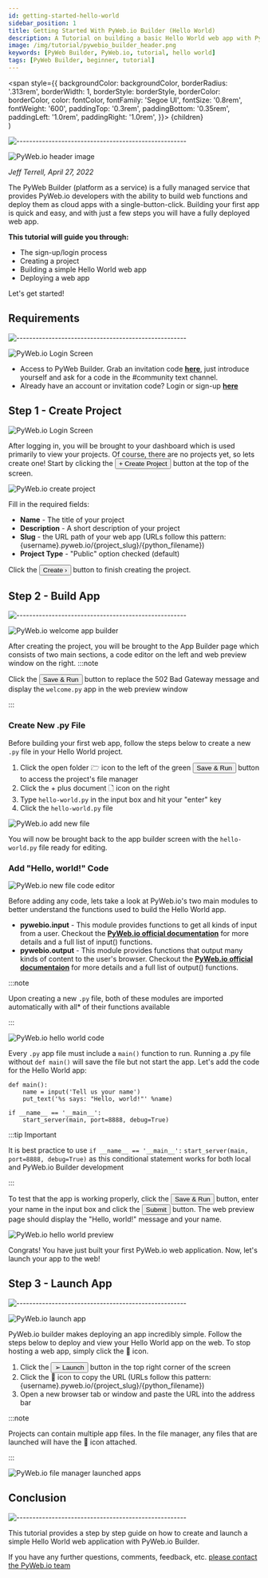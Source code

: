```yaml
---
id: getting-started-hello-world
sidebar_position: 1
title: Getting Started With PyWeb.io Builder (Hello World)
description: A Tutorial on building a basic Hello World web app with PyWeb.io builder
image: /img/tutorial/pywebio_builder_header.png
keywords: [PyWeb Builder, PyWeb.io, tutorial, hello world]
tags: [PyWeb Builder, beginner, tutorial]
---
```


  <span
    style={{
      backgroundColor: backgroundColor,
      borderRadius: '.313rem',
      borderWidth: 1,
      borderStyle: borderStyle,
      borderColor: borderColor,
      color: fontColor,
      fontFamily: 'Segoe UI',
      fontSize: '0.8rem',
      fontWeight: '600',
      paddingTop: '0.3rem',
      paddingBottom: '0.35rem',
      paddingLeft: '1.0rem',
      paddingRight: '1.0rem',
    }}>
    {children}
  </span>    
)

![-----------------------------------------------------](https://raw.githubusercontent.com/andreasbm/readme/master/assets/lines/cloudy.png)

![PyWeb.io header image](./pywebio_builder_header.png)

*Jeff Terrell, April 27, 2022*


The PyWeb Builder (platform as a service) is a fully managed service that provides PyWeb.io developers with the ability to build web functions and deploy them as cloud apps with a single-button-click. Building your first app is quick and easy, and with just a few steps you will have a fully deployed web app. 

**This tutorial will guide you through:**
* The sign-up/login process
* Creating a project
* Building a simple Hello World web app
* Deploying a web app

Let's get started!

## Requirements
![-----------------------------------------------------](https://raw.githubusercontent.com/andreasbm/readme/master/assets/lines/cloudy.png)

![PyWeb.io Login Screen](./pywebio_login.png)

* Access to PyWeb Builder. Grab an invitation code [**here**](https://discord.gg/MvaCcg76Z7), just introduce yourself and ask for a code in the #community text channel.
* Already have an account or invitation code? Login or sign-up [**here**](https://build.pyweb.io/accounts/login)


## Step 1 - Create Project

![PyWeb.io Login Screen](./pywebio_builder_dashboard.JPG)

After logging in, you will be brought to your dashboard which is used primarily to view your projects. Of course, there are no projects yet, so lets create one! Start by clicking the <Button backgroundColor='#4c3168' fontColor='white'>+ Create Project</Button> button at the top of the screen.

![PyWeb.io create project](./pywebio_builder_create_project.JPG)

Fill in the required fields:

* **Name** - The title of your project
* **Description** - A short description of your project
* **Slug** - the URL path of your web app (URLs follow this pattern: {username}.pyweb.io/{project_slug}/{python_filename})
* **Project Type** - "Public" option checked (default)

Click the <Button backgroundColor='#0f9d58' fontColor='white'>Create ›</Button> button to finish creating the project.


## Step 2 - Build App
![-----------------------------------------------------](https://raw.githubusercontent.com/andreasbm/readme/master/assets/lines/cloudy.png)

![PyWeb.io welcome app builder](./pywebio_builder_welcome_app_builder.JPG)

After creating the project, you will be brought to the App Builder page which consists of two main sections, a code editor on the left and web preview window on the right.
:::note

Click the <Button backgroundColor='#0f9d58' fontColor='white'>Save & Run</Button> button to replace the 502 Bad Gateway message and display the `welcome.py` app in the web preview window

:::

### Create New .py File

Before building your first web app, follow the steps below to create a new `.py` file in your Hello World project.

  1. Click the open folder 🗁 icon to the left of the green <Button backgroundColor='#0f9d58' fontColor='white'>Save & Run</Button> button to access the project's file manager
  2. Click the + plus document 🗋 icon on the right
  3. Type `hello-world.py` in the input box and hit your "enter" key
  4. Click the `hello-world.py` file

![PyWeb.io add new file](./pywebio_builder_add_new_file.JPG)

You will now be brought back to the app builder screen with the `hello-world.py` file ready for editing.  

### Add "Hello, world!" Code

![PyWeb.io new file code editor](./pywebio_builder_no_code.JPG)

Before adding any code, lets take a look at PyWeb.io's two main modules to better understand the functions used to build the Hello World app.
* **pywebio.input** - This module provides functions to get all kinds of input from a user. Checkout the [**PyWeb.io official documentation**](https://pywebio.readthedocs.io/en/latest/input.html#) for more details and a full list of input() functions.
* **pywebio.output** - This module provides functions that output many kinds of content to the user's browser. Checkout the [**PyWeb.io official documentaion**](https://pywebio.readthedocs.io/en/latest/output.html) for more details and a full list of output() functions.

:::note

Upon creating a new `.py` file, both of these modules are imported automatically with all* of their functions available

:::


![PyWeb.io hello world code](./pywebio_builder_hello_world_code.JPG)

Every `.py` app file must include a `main()` function to run. Running a .py file without `def main()` will save the file but not start the app. Let's add the code for the Hello World app:
```
def main():
    name = input('Tell us your name')
    put_text('%s says: "Hello, world!"' %name)

if __name__ == '__main__':
    start_server(main, port=8888, debug=True)
```

:::tip Important

It is best practice to use `if __name__ == '__main__':`
`start_server(main, port=8888, debug=True)` as this conditional statement works for both local and PyWeb.io Builder development

:::

To test that the app is working properly, click the <Button backgroundColor='#0f9d58' fontColor='white'>Save & Run</Button> button, enter your name in the input box and click the <Button backgroundColor='#007bff' fontColor='white'>Submit</Button> button. The web preview page should display the "Hello, world!" message and your name.

![PyWeb.io hello world preview](./pywebio_builder_hello_world_preview.png)

Congrats! You have just built your first PyWeb.io web application. Now, let's launch your app to the web!


## Step 3 - Launch App
![-----------------------------------------------------](https://raw.githubusercontent.com/andreasbm/readme/master/assets/lines/cloudy.png)

![PyWeb.io launch app](./pywebio_builder_launch.JPG)

PyWeb.io builder makes deploying an app incredibly simple. Follow the steps below to deploy and view your Hello World app on the web. To stop hosting a web app, simply click the 🚫 icon.
1. Click the <Button backgroundColor='white' borderStyle='solid' borderColor='blue'>➢ Launch</Button> button in the top right corner of the screen
2. Click the 🚀 icon to copy the URL (URLs follow this pattern: {username}.pyweb.io/{project_slug}/{python_filename})
3. Open a new browser tab or window and paste the URL into the address bar

:::note

Projects can contain multiple app files. In the file manager, any files that are launched will have the 🚀 icon attached.

:::

![PyWeb.io file manager launched apps](./pywebio_builder_launched_file.JPG)


## Conclusion
![-----------------------------------------------------](https://raw.githubusercontent.com/andreasbm/readme/master/assets/lines/cloudy.png)

This tutorial provides a step by step guide on how to create and launch a simple Hello World web application with PyWeb.io Builder.

If you have any further questions, comments, feedback, etc. [please contact the PyWeb.io team](mailto:hey@pyweb.io)